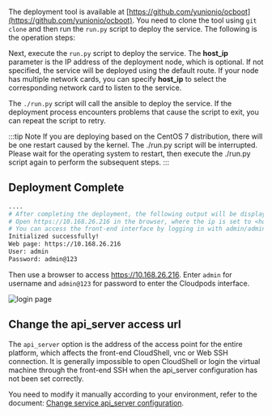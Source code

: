 
The deployment tool is available at [https://github.com/yunionio/ocboot](https://github.com/yunionio/ocboot). You need to clone the tool using `git clone` and then run the `run.py` script to deploy the service. The following is the operation steps:

<OcbootClone />

Next, execute the `run.py` script to deploy the service. The **host_ip** parameter is the IP address of the deployment node, which is optional. If not specified, the service will be deployed using the default route. If your node has multiple network cards, you can specify **host_ip** to select the corresponding network card to listen to the service.


<OcbootRun productVersion={props.productVersion} />

The `./run.py` script will call the ansible to deploy the service. If the deployment process encounters problems that cause the script to exit, you can repeat the script to retry.

:::tip Note
If you are deploying based on the CentOS 7 distribution, there will be one restart caused by the kernel. The ./run.py script will be interrupted. Please wait for the operating system to restart, then execute the ./run.py script again to perform the subsequent steps.
:::

## Deployment Complete

```bash
....
# After completing the deployment, the following output will be displayed, indicating a successful run
# Open https://10.168.26.216 in the browser, where the ip is set to <host_ip>
# You can access the front-end interface by logging in with admin/admin@123
Initialized successfully!
Web page: https://10.168.26.216
User: admin
Password: admin@123
```

Then use a browser to access https://10.168.26.216. Enter `admin` for username and `admin@123` for password to enter the Cloudpods interface.

![login page](../images/index.png)

## Change the api_server access url

The `api_server` option is the address of the access point for the entire platform, which affects the front-end CloudShell, vnc or Web SSH connection. It is generally impossible to open CloudShell or login the virtual machine through the front-end SSH when the api_server configuration has not been set correctly.

You need to modify it manually according to your environment, refer to the document: [Change service api_server configuration](../../operations/fe/config-ssl-certs#change-api-server-via-climc).

